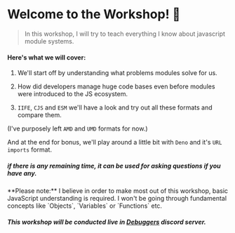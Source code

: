 
# **Welcome to the Workshop! 🤗**

> In this workshop, I will try to teach everything I know about javascript module systems.

#### Here's what we will cover:

1. We'll start off by understanding what problems modules solve for us.

2. How did developers manage huge code bases even before modules were introduced to the JS
   ecosystem.

3. `IIFE`, `CJS` and `ESM` we'll have a look and try out all these formats and compare
   them.

(I've purposely left `AMD` and `UMD` formats for now.)

And at the end for bonus, we'll play around a little bit with `Deno` and it's
`URL imports` format.

##### if there is any remaining time, it can be used for asking questions if you have any.

<Callout type='default' emoji='📝'>
  **Please note:** I believe in order to make most out of this workshop, basic JavaScript
  understanding is required. I won't be going through fundamental concepts like `Objects`,
  `Variables` or `Functions` etc.
</Callout>

##### This workshop will be conducted live in [Debuggers](https://discord.gg/4u74Ve7j3S) discord server.
